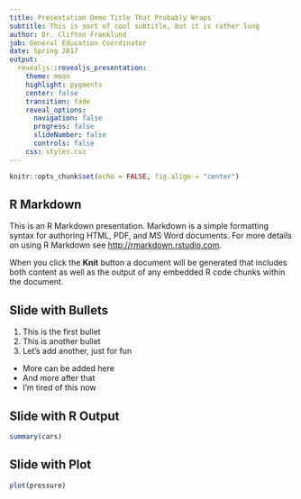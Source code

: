 ```yaml
---
title: Presentation Demo Title That Probably Wraps
subtitle: This is sort of cool subtitle, but it is rather long
author: Dr. Clifton Franklund
job: General Education Coordinator
date: Spring 2017
output:
  revealjs::revealjs_presentation:
    theme: moon
    highlight: pygments
    center: false
    transition: fade
    reveal_options:
      navigation: false
      progress: false
      slideNumber: false
      controls: false
    css: styles.css
---
```


```r
knitr::opts_chunk$set(echo = FALSE, fig.align = "center")
```

## R Markdown
This is an R Markdown presentation. Markdown is a simple formatting syntax for authoring HTML, PDF, and MS Word documents. For more details on using R Markdown see <http://rmarkdown.rstudio.com>.

When you click the **Knit** button a document will be generated that includes both content as well as the output of any embedded R code chunks within the document.

## Slide with Bullets
<div id="left">
1. This is the first bullet
1. This is another bullet
1. Let's add another, just for fun
</div>
<div id="right">
- More can be added here
- And more after that
- I'm tired of this now
</div>

## Slide with R Output

```r
summary(cars)
```

## Slide with Plot

```r
plot(pressure)
```

